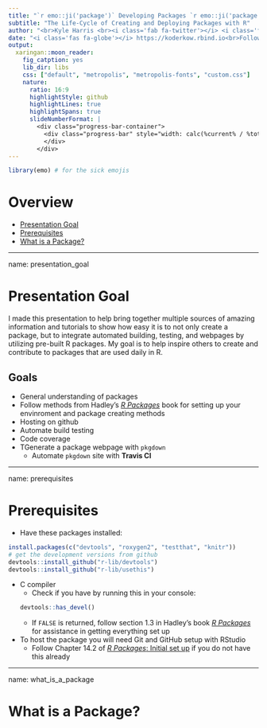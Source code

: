 ```yaml
---
title: "`r emo::ji('package')` Developing Packages `r emo::ji('package')`"
subtitle: "The Life-Cycle of Creating and Deploying Packages with R"
author: "<br>Kyle Harris <br><i class='fab fa-twitter'></i> <i class='fab fa-instagram'></i> <i class='fab fa-github'></i> @KoderKow"
date: "<i class='fas fa-globe'></i> https://koderkow.rbind.io<br>Follow Along: **Coming Soon**"
output:
  xaringan::moon_reader:
    fig_catption: yes
    lib_dir: libs
    css: ["default", "metropolis", "metropolis-fonts", "custom.css"]
    nature:
      ratio: 16:9
      highlightStyle: github
      highlightLines: true
      highlightSpans: true
      slideNumberFormat: |
        <div class="progress-bar-container">
          <div class="progress-bar" style="width: calc(%current% / %total% * 100%);">
          </div>
        </div>
---
```


<link rel="stylesheet" href="https://use.fontawesome.com/releases/v5.8.1/css/all.css" integrity="sha384-50oBUHEmvpQ+1lW4y57PTFmhCaXp0ML5d60M1M7uH2+nqUivzIebhndOJK28anvf" crossorigin="anonymous">

```r
library(emo) # for the sick emojis
```


# Overview

- [Presentation Goal](#presentation_goal)
- [Prerequisites](#prerequisites)
- [What is a Package?](#what_is_a_package)

---

name: presentation_goal

# Presentation Goal

I made this presentation to help bring together multiple sources of amazing information and tutorials to show how easy it is to not only create a package, but to integrate automated building, testing, and webpages by utilizing pre-built R packages. My goal is to help inspire others to create and contribute to packages that are used daily in R.

## Goals

- General understanding of packages
- Follow methods from Hadley's [*R Packages*][r-pkg-book] book for setting up your envinroment and package creating methods
- Hosting on github
- Automate build testing
- Code coverage
- TGenerate a package webpage with `pkgdown`
  - Automate `pkgdown` site with **Travis CI**

---

name: prerequisites

# Prerequisites

- Have these packages installed:
``` r
install.packages(c("devtools", "roxygen2", "testthat", "knitr"))
# get the development versions from github
devtools::install_github("r-lib/devtools")
devtools::install_github("r-lib/usethis")
```
- C compiler
  - Check if you have by running this in your console:
``` r
devtools::has_devel()
```
  - If `FALSE` is returned, follow section 1.3 in Hadley's book [*R Packages*][hadley-getting-started] for assistance in getting everything set up
  
- To host the package you will need Git and GitHub setup with RStudio
  - Follow Chapter 14.2 of [*R Packages*: Initial set up][git-setup] if you do not have this already

---

name: what_is_a_package

# What is a Package?

<!-- links used in slides -->
[r-pkg-book]: https://r-pkgs.org/
[git-setup]: https://r-pkgs.org/git.html#git-rstudio
[hadley-getting-started]: https://r-pkgs.org/intro-why.html#intro-get